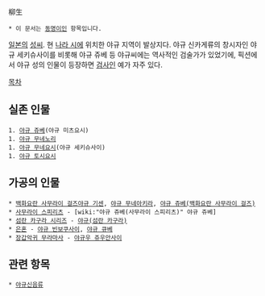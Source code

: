 柳生

 * 이 문서는 [[동명이인]] 항목입니다.

[[일본]]의 [[성씨]]. 현 [[나라 시]]에 위치한 야규 지역이 발상지다. 야규 신카게류의 창시자인 야규 세키슈사이를 비롯해 야규 쥬베 등 야규씨에는 역사적인 검술가가 있었기에, 픽션에서 야규 성의 인물이 등장하면 [[검사]]인 예가 자주 있다.

[[목차]]
== 실존 인물 ==
 1. [[야규 쥬베]](야규 미츠요시)
 1. [[야규 무네노리]]
 1. [[야규 무네요시]](야규 세키슈사이)
 1. [[야규 토시요시]]

== 가공의 인물 ==
 * [[백화요란 사무라이 걸즈]][[야규 기센]], [[야규 무네아키라]], [[야규 쥬베(백화요란 사무라이 걸즈)]]
 * [[사무라이 스피리츠]] - [wiki:"야규 쥬베(사무라이 스피리츠)" 야규 쥬베]
 * [[섬란 카구라 시리즈]] - [[야규(섬란 카구라)]]
 * [[은혼]] - [[야규 빈보쿠사이]], [[야규 큐베]]
 * [[장갑악귀 무라마사]] - [[야규우 쥬우안사이]]
== 관련 항목 ==
 * [[야규신음류]]
